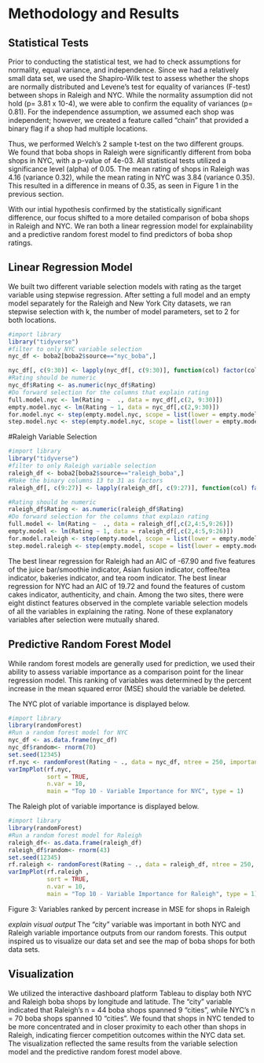 # Methodology and Results
## Statistical Tests 
Prior to conducting the statistical test, we had to check assumptions for normality, equal variance, and independence. Since we had a relatively small data set, we used the Shapiro-Wilk test to assess whether the shops are normally distributed and Levene's test for equality of variances (F-test) between shops in Raleigh and NYC. While the normality assumption did not hold (p= 3.81 x 10-4), we were able to confirm the equality of variances (p= 0.81). For the independence assumption, we assumed each shop was independent; however, we created a feature called “chain” that provided a binary flag if a shop had multiple locations. 

Thus, we performed Welch’s 2 sample t-test on the two different groups. We found that boba shops in Raleigh were significantly different from boba shops in NYC, with a p-value of 4e-03. All statistical tests utilized a significance level (alpha) of 0.05. The mean rating of shops in Raleigh was 4.16 (variance 0.32), while the mean rating in NYC was 3.84 (variance 0.35). This resulted in a difference in means of 0.35, as seen in Figure 1 in the previous section.

With our intial hypothesis confirmed by the statistically significant difference, our focus shifted to a more detailed comparison of boba shops in Raleigh and NYC. We ran both a linear regression model for explainability and a predictive random forest model to find predictors of boba shop ratings.

## Linear Regression Model
We built two different variable selection models with rating as the target variable using stepwise regression. After setting a full model and an empty model separately for the Raleigh and New York City datasets, we ran stepwise selection with k, the number of model parameters, set to 2 for both locations. 

```r
#import library
library("tidyverse")
#filter to only NYC variable selection
nyc_df <- boba2[boba2$source=="nyc_boba",]

nyc_df[, c(9:30)] <- lapply(nyc_df[, c(9:30)], function(col) factor(col))
#Rating should be numeric
nyc_df$Rating <- as.numeric(nyc_df$Rating)
#Do forward selection for the columns that explain rating
full.model.nyc <- lm(Rating ~  ., data = nyc_df[,c(2, 9:30)])
empty.model.nyc <- lm(Rating ~ 1, data = nyc_df[,c(2,9:30)])
for.model.nyc <- step(empty.model.nyc, scope = list(lower = empty.model.nyc, upper = full.model.nyc), direction = "forward", k = 2)
step.model.nyc <- step(empty.model.nyc, scope = list(lower = empty.model.nyc, upper = full.model.nyc), direction = "both", k = 2) 
```

#Raleigh Variable Selection 
```r
#import library
library("tidyverse")
#filter to only Raleigh variable selection
raleigh_df <- boba2[boba2$source=="raleigh_boba",]
#Make the binary columns 13 to 31 as factors
raleigh_df[, c(9:27)] <- lapply(raleigh_df[, c(9:27)], function(col) factor(col))

#Rating should be numeric
raleigh_df$Rating <- as.numeric(raleigh_df$Rating)
#Do forward selection for the columns that explain rating
full.model <- lm(Rating ~  ., data = raleigh_df[,c(2,4:5,9:26)])
empty.model <- lm(Rating ~ 1, data = raleigh_df[,c(2,4:5,9:26)])
for.model.raleigh <- step(empty.model, scope = list(lower = empty.model, upper = full.model), direction = "forward", k = 2)
step.model.raleigh <- step(empty.model, scope = list(lower = empty.model, upper = full.model), direction = "both", k = 2) 
```

The best linear regression for Raleigh had an AIC of -67.90 and five features of the juice bar/smoothie indicator, Asian fusion indicator, coffee/tea indicator, bakeries indicator, and tea room indicator. The best linear regression for NYC had an AIC of 19.72 and found the features of custom cakes indicator, authenticity, and chain. Among the two sites, there were eight distinct features observed in the complete variable selection models of all the variables in explaining the rating. None of these explanatory variables after selection were mutually shared.

## Predictive Random Forest Model
While random forest models are generally used for prediction, we used their ability to assess variable importance as a comparison point for the linear regression model. This ranking of variables was determined by the percent increase in the mean squared error (MSE) should the variable be deleted.

The NYC plot of variable importance is displayed below.
```r
#import library
library(randomForest)
#Run a random forest model for NYC
nyc_df <- as.data.frame(nyc_df)
nyc_df$random<- rnorm(70)
set.seed(12345)
rf.nyc <- randomForest(Rating ~ ., data = nyc_df, ntree = 250, importance = TRUE)
varImpPlot(rf.nyc,
           sort = TRUE,
           n.var = 10,
           main = "Top 10 - Variable Importance for NYC", type = 1)
```

The Raleigh plot of variable importance is displayed below.
```r
#import library
library(randomForest)
#Run a random forest model for Raleigh
raleigh_df<- as.data.frame(raleigh_df)
raleigh_df$random<- rnorm(43)
set.seed(12345)
rf.raleigh <- randomForest(Rating ~ ., data = raleigh_df, ntree = 250, importance = TRUE)
varImpPlot(rf.raleigh ,
           sort = TRUE,
           n.var = 10,
           main = "Top 10 - Variable Importance for Raleigh", type = 1)
```

Figure 3: Variables ranked by percent increase in MSE for shops in Raleigh

*explain visual output*
The "city" variable was important in both NYC and Raleigh variable importance outputs from our random forests. This output inspired us to visualize our data set and see the map of boba shops for both data sets.

## Visualization
We utilized the interactive dashboard platform Tableau to display both NYC and Raleigh boba shops by longitude and latitude. The "city" variable indicated that Raleigh’s n = 44 boba shops spanned 9 "cities", while NYC’s n = 70 boba shops spanned 10 "cities". We found that shops in NYC tended to be more concentrated and in closer proximity to each other than shops in Raleigh, indicating fiercer competition outcomes within the NYC data set. The visualization reflected the same results from the variable selection model and the predictive random forest model above. 

